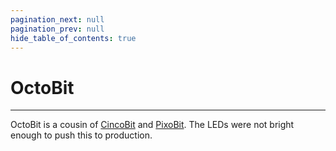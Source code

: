 ```yaml
---
pagination_next: null
pagination_prev: null
hide_table_of_contents: true
---
```



# OctoBit

---

OctoBit is a cousin of [CincoBit](../microcomputer/cincobit) and [PixoBit](../microcomputer/pixobit). The LEDs were not bright enough to push this to production.
